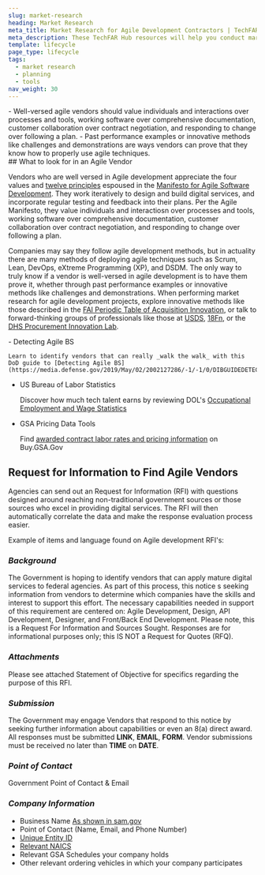 ```yaml
---
slug: market-research
heading: Market Research
meta_title: Market Research for Agile Development Contractors | TechFAR Hub
meta_description: These TechFAR Hub resources will help you conduct market research to learn about agile and discover agile development contractors.
template: lifecycle
page_type: lifecycle
tags:
  - market research
  - planning
  - tools
nav_weight: 30
---
```

<Summary>
- Well-versed agile vendors should value individuals and interactions over processes and tools, working software over comprehensive documentation, customer collaboration over contract negotiation, and responding to change over following a plan.
- Past performance examples or innovative methods like challenges and demonstrations are ways vendors can prove that they know how to properly use agile techniques.
</Summary>
## What to look for in an Agile Vendor

Vendors who are well versed in Agile development appreciate the four values and [twelve principles](https://agilemanifesto.org/principles.html) espoused in the [Manifesto for Agile Software Development](https://agilemanifesto.org/). They work iteratively to design and build digital services, and incorporate regular testing and feedback into their plans. Per the Agile Manifesto, they value individuals and interactiosn over processes and tools, working software over comprehensive documentation, customer collaboration over contract negotiation, and responding to change over following a plan. 

Companies may say they follow agile development methods, but in actuality there are many methods of deploying agile techniques such as Scrum, Lean, DevOps, eXtreme Programming (XP), and DSDM. The only way to truly know if a vendor is well-versed in agile development is to have them prove it, whether through past performance examples or innovative methods like challenges and demonstrations. When performing market research for agile development projects, explore innovative methods like those described in the [FAI Periodic Table of Acquisition Innovation](https://www.fai.gov/periodic-table), or talk to forward-thinking groups of professionals like those at [USDS](https://www.usds.gov/), [18Fn](https://18f.gsa.gov/), or the [DHS Procurement Innovation Lab](https://www.dhs.gov/pil).

<ExternalResources heading="Additional resources" media="/assets/img/ux-indonesia-8mikJ83LmSQ-unsplash.jpg" media_alt="People working together">
- Detecting Agile BS

    Learn to identify vendors that can really _walk the walk_ with this DoD guide to [Detecting Agile BS](https://media.defense.gov/2019/May/02/2002127286/-1/-1/0/DIBGUIDEDETECTINGAGILEBS.PDF)

- US Bureau of Labor Statistics

    Discover how much tech talent earns by reviewing DOL's [Occupational Employment and Wage Statistics](https://www.bls.gov/oes/tables.htm#IDX701)

- GSA Pricing Data Tools

    Find [awarded contract labor rates and pricing information](https://buy.gsa.gov/pricing/) on Buy.GSA.Gov

</ExternalResources>

## Request for Information to Find Agile Vendors

Agencies can send out an Request for Information (RFI) with questions designed around reaching non-traditional government sources or those sources who excel in providing digital services. The RFI will then automatically correlate the data and make the response evaluation process easier.

Example of items and language found on Agile development RFI's:

### _Background_

The Government is hoping to identify vendors that can apply mature digital services to federal agencies. As part of this process, this notice s seeking information from vendors to determine which companies have the skills and interest to support this effort. The necessary capabilities needed in support of this requirement are centered on: Agile Development, Design, API Development, Designer, and Front/Back End Development. Please note, this is a Request For Information and Sources Sought. Responses are for informational purposes only; this IS NOT a Request for Quotes (RFQ).

### _Attachments_
Please see attached Statement of Objective for specifics regarding the purpose of this RFI.

### _Submission_
The Government may engage Vendors that respond to this notice by seeking further information about capabilities or even an 8(a) direct award. All responses must be submitted **LINK**, **EMAIL**, **FORM**. Vendor submissions must be received no later than **TIME** on **DATE**.

### _Point of Contact_
Government Point of Contact & Email

### _Company Information_

- Business Name [As shown in sam.gov](https://sam.gov/content/home)
- Point of Contact (Name, Email, and Phone Number)
- [Unique Entity ID](https://sam.gov/content/entity-registration)
- [Relevant NAICS](https://www.naics.com/search/)
- Relevant GSA Schedules your company holds
- Other relevant ordering vehicles in which your company participates


